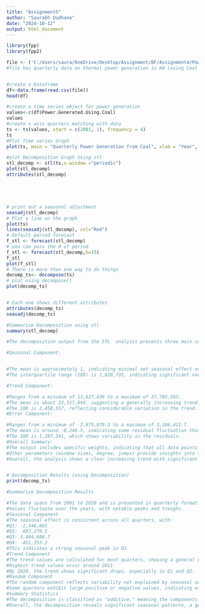 ---
title: "Assignment5"
author: "Saurabh Dudhane"
date: "2024-10-12"
output: html_document
---
```{r}
library(fpp)
library(fpp2)

file <- ('C:/Users/saura/OneDrive/Desktop/Assignment/BF/Assignment4/Power Generation.csv')
#file has quarterly data on thermal power generation in KW (using Coal as the raw material) from 2001 to 2020(80 quarters)


#create a Dataframe
df<-data.frame(read.csv(file))
head(df)

#create a time series object for power generation
values<-c(df$Power.Generated.Using.Coal)
values
#create x axis quarters matching with data
ts <- ts(values, start = c(2001, 1), frequency = 4)
ts
#Plot Time series Graph
plot(ts, main = "Quarterly Power Generation from Coal", xlab = "Year", ylab = "Power in KW", col = "blue", lwd = 2)

#plot Decomposition Graph Using stl
stl_decomp <- stl(ts,s.window ="periodic")
plot(stl_decomp)
attributes(stl_decomp)





# print out a seasonal adjustment
seasadj(stl_decomp)
# Plot a line on the graph
plot(ts)
lines(seasadj(stl_decomp), col="Red")
# Default period forecast
f_stl <- forecast(stl_decomp)
# you can pass the # of period
f_stl <- forecast(stl_decomp,h=15)
f_stl
plot(f_stl)
# There is more than one way to do things
decomp_ts<- decompose(ts)
# plot using decompose()
plot(decomp_ts)


# Each one shows different attributes 
attributes(decomp_ts)
seasadj(decomp_ts)

#Summarize Decomposition using stl
summary(stl_decomp)

#The decomposition output from the STL  analysis presents three main components of the time series:

#Seasonal Component:


#The mean is approximately 1, indicating minimal net seasonal effect over time.
#The interquartile range (IQR) is 1,620,735, indicating significant variability.

#Trend Component:

#Ranges from a minimum of 13,827,436 to a maximum of 27,705,563.
#The mean is about 23,317,044, suggesting a generally increasing trend.
#The IQR is 2,458,557, reflecting considerable variation in the trend.
#Error Component:

#Ranges from a minimum of -2,975,079.3 to a maximum of 3,108,411.7.
#The mean is around -8,246.5, indicating some residual fluctuation that deviates from the trend and seasonality.
#The IQR is 1,287,341, which shows variability in the residuals.
#Overall Summary:
#The output includes specific weights, indicating that all data points were treated equally in the analysis.
#Other parameters (window sizes, degree, jumps) provide insights into the settings used for the decomposition.
#Overall, the analysis shows a clear increasing trend with significant seasonal variation and some residual noise.


# Decomposition Results (using Decomposition)
print(decomp_ts)

#Summarize Decomposition Results

#The data spans from 2001 to 2020 and is presented in quarterly format.
#Values fluctuate over the years, with notable peaks and troughs.
#Seasonal Component
#The seasonal effect is consistent across all quarters, with:
#Q1: -2,346,065
#Q2: -687,270.5
#Q3: 3,484,688.7
#Q4: -451,353.2
#This indicates a strong seasonal peak in Q3.
#Trend Component
#The trend values are calculated for most quarters, showing a general upward trend in early years (2001-2011) followed by a decline:
#Highest trend values occur around 2011.
#By 2020, the trend shows significant drops, especially in Q1 and Q2.
#Random Component
#The random component reflects variability not explained by seasonal or trend components, showing considerable fluctuations:
#Some quarters exhibit large positive or negative values, indicating erratic behavior and noise in the data.
#Summary Statistics
#The decomposition is classified as "additive," meaning the components add together to reconstruct the original series.
#Overall, the decomposition reveals significant seasonal patterns, a generally increasing trend followed by a decline, and notable random fluctuations across the time series.

```
